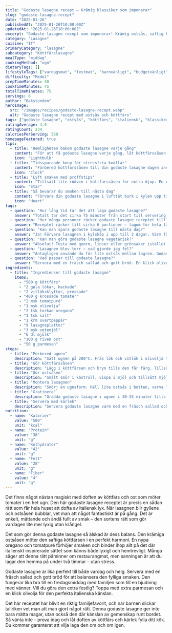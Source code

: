 ```yaml
---
title: "Godaste lasagne recept – Krämig klassiker som imponerar"
slug: "godaste-lasagne-recept"
date: "2025-01-26"
publishedAt: "2025-01-26T10:00:00Z"
updatedAt: "2025-01-26T10:00:00Z"
excerpt: "Godaste lasagne recept som imponerar! Krämig ostsås, saftig köttfärs och perfekt balans – denna italienska klassiker blir familjens nya favorit. Prova idag!"
category: "Lasagne"
cuisine: "IT"
primaryCategory: "lasagne"
subcategory: "Köttfärslasagne"
mealType: "middag"
cookingMethod: "ugn"
dietaryTags: []
lifestyleTags: ["vardagsmat", "festmat", "barnvänligt", "budgetvänligt"]
difficulty: "Medel"
prepTimeMinutes: 30
cookTimeMinutes: 45
totalTimeMinutes: 75
servings: 6
author: "Bakstunden"
heroImage:
  src: "/images/recipes/godaste-lasagne-recept.webp"
  alt: "Godaste lasagne recept med ostsås och köttfärs"
tags: ["godaste lasagne", "ostsås", "köttfärs", "italiensk", "klassiker"]
ratingAverage: 4.9
ratingCount: 234
caloriesPerServing: 580
homepageFeatured: true
tips:
  - title: "Hemligheten bakom godaste lasagne varje gång"
    content: "För att få godaste lasagne varje gång, låt köttfärssåsen sjuda långsamt så smakerna hinner mogna. Använd rikligt med ostsås mellan lagren så blir lasagnen inte torr. Låt den vila 10 minuter efter gräddning så sätter den sig. Denna godaste lasagne teknik ger en perfekt balans mellan smaker och konsistens!"
    icon: "Lightbulb"
  - title: "Tidssparande knep för stressfria kvällar"
    content: "Förbered köttfärssåsen till din godaste lasagne dagen innan och förvara i kylen. Du kan även montera hela lasagnen på morgonen och bara grädda på kvällen. Använd färdiga lasagneplattor för att spara tid. Denna godaste lasagne metod gör vardagen både smidigare och godare!"
    icon: "Clock"
  - title: "Lyft smaken med proffstips"
    content: "Tillsätt lite rödvin i köttfärssåsen för extra djup. En nypa muskot i ostsåsen ger finess som balanserar smaken. För extra umami, tillsätt lite soja eller worcestersås. Dessa små detaljer gör skillnaden mellan bra och fantastisk godaste lasagne!"
    icon: "Star"
  - title: "Så bevarar du smaken till nästa dag"
    content: "Förvara din godaste lasagne i lufttät burk i kylen upp till 3 dagar. Värm försiktigt i ugn på låg värme så behåller den sin krämiga konsistens. Den går även utmärkt att frysa i portionslådor – perfekt som snabb lunch eller till matlådan!"
    icon: "Heart"
faqs:
  - question: "Hur lång tid tar det att laga godaste lasagne?"
    answer: "Totalt tar det cirka 75 minuter från start till servering. Godaste lasagne blir klar på under två timmar men smakar som en långkokt dröm – perfekt för både vardag och helg!"
  - question: "Hur många personer räcker godaste lasagne receptet till?"
    answer: "Receptet räcker till cirka 6 portioner – lagom för hela familjen. Vill du bjuda fler? Dubba enkelt ingredienserna och använd en större ugnsform för bästa resultat."
  - question: "Kan man spara godaste lasagne till nästa dag?"
    answer: "Ja! Förvara lasagnen i kylskåp i upp till 3 dagar. Värm försiktigt i ugn på låg värme så behåller den sin krämiga konsistens. Perfekt för matlådor och snabba luncher!"
  - question: "Kan man göra godaste lasagne vegetarisk?"
    answer: "Absolut! Testa med quorn, linser eller grönsaker istället för köttfärs. Godaste lasagne fungerar utmärkt med olika ingredienser – våga experimentera!"
  - question: "Lasagnen blev torr – vad gjorde jag fel?"
    answer: "Antagligen använde du för lite ostsås mellan lagren. Godaste lasagne behöver rikligt med sås för att behålla sin krämiga konsistens."
  - question: "Vad passar till godaste lasagne?"
    answer: "Servera med en fräsch sallad och gott bröd. En klick olivolja och extra parmesan på toppen ger den perfekta finishing touch till din godaste lasagne."
ingredients:
  - title: "Ingredienser till godaste lasagne"
    items:
      - "500 g köttfärs"
      - "2 gula lökar, hackade"
      - "2 vitlöksklyftor, pressade"
      - "400 g krossade tomater"
      - "2 msk tomatpuré"
      - "1 msk olivolja"
      - "2 tsk torkad oregano"
      - "1 tsk salt"
      - "1 krm svartpeppar"
      - "9 lasagneplattor"
      - "3 msk vetemjöl"
      - "6 dl mjölk"
      - "100 g riven ost"
      - "50 g parmesan"
steps:
  - title: "Förbered ugnen"
    description: "Sätt ugnen på 200°C. Fräs lök och vitlök i olivolja tills de mjuknar."
  - title: "Gör köttfärssåsen"
    description: "Lägg i köttfärsen och bryn tills den får färg. Tillsätt tomater, tomatpuré, oregano, salt och peppar. Låt sjuda 15 minuter."
  - title: "Gör ostsåsen"
    description: "Smält smör i kastrull, vispa i mjöl och tillsätt mjölken under vispning. Låt koka 5 minuter. Rör ner osten och smaka av."
  - title: "Montera lasagnen"
    description: "Smörj en ugnsform. Häll lite ostsås i botten, varva lasagneplattor, köttfärssås och ostsås. Avsluta med ostsås och riven ost på toppen."
  - title: "Gratinera"
    description: "Grädda godaste lasagne i ugnen i 30-35 minuter tills den är gyllene och bubblar. Låt vila 10 minuter före servering."
  - title: "Servera med kärlek"
    description: "Servera godaste lasagne varm med en fräsch sallad och gott bröd."
nutrition:
  - name: "Kalorier"
    value: "580"
    unit: "kcal"
  - name: "Protein"
    value: "38"
    unit: "g"
  - name: "Kolhydrater"
    value: "42"
    unit: "g"
  - name: "Fett"
    value: "28"
    unit: "g"
  - name: "Fiber"
    value: "4"
    unit: "g"
---
```


Det finns något nästan magiskt med doften av köttfärs och ost som möter tomater i en het ugn. Den här godaste lasagne receptet är precis en sådan rätt som får hela huset att dofta av italiensk lyx. När lasagnen blir gyllene och ostsåsen bubblar, vet man att något fantastiskt är på gång. Det är enkelt, mättande och ändå fullt av smak – den sortens rätt som gör vardagen lite mer lyxig utan krångel.

Det som gör denna godaste lasagne så älskad är dess balans. Den krämiga ostsåsen möter den saftiga köttfärsen i en perfekt harmoni. En nypa oregano och tomatpuré förhöjer smaken och binder ihop allt på det där italienskt inspirerade sättet som känns både lyxigt och hemtrevligt. Många säger att denna rätt påminner om restaurangmat, men sanningen är att du lagar den hemma på under två timmar – utan stress.

Godaste lasagne är lika perfekt till både vardag och helg. Servera med en fräsch sallad och gott bröd för att balansera den fylliga smaken. Den fungerar lika bra till en fredagsmiddag med familjen som till en bjudning med vänner. Vill du göra den extra festlig? Toppa med extra parmesan och en klick olivolja för den perfekta italienska känslan.

Det här receptet har blivit en riktig familjefavorit, och när barnen slickar tallriken vet man att man gjort något rätt. Denna godaste lasagne ger inte bara mätta magar, utan också den där känslan av gemenskap runt bordet. Så vänta inte – prova idag och låt doften av köttfärs och kärlek fylla ditt kök. Du kommer garanterat att vilja laga den om och om igen.
